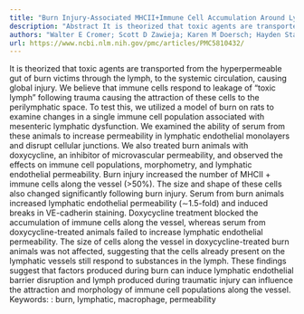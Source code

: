 ```yaml
---
title: "Burn Injury-Associated MHCII+Immune Cell Accumulation Around Lymphatic Vessels of the Mesentery and Increased Lymphatic Endothelial Permeability Are Blocked by Doxycycline Treatment"
description: "Abstract It is theorized that toxic agents are transported from the hyperpermeable gut of burn victims through the lymph, to the systemic circulation, causing global injury. We believe that immune cel..."
authors: "Walter E Cromer; Scott D Zawieja; Karen M Doersch; Hayden Stagg; Felicia Hunter; Binu Tharakan; Ed Childs; David C Zawieja"
url: https://www.ncbi.nlm.nih.gov/pmc/articles/PMC5810432/
---
```


It is theorized that toxic agents are transported from the hyperpermeable gut of burn victims through the lymph, to the systemic circulation, causing global injury. We believe that immune cells respond to leakage of “toxic lymph” following trauma causing the attraction of these cells to the perilymphatic space. To test this, we utilized a model of burn on rats to examine changes in a single immune cell population associated with mesenteric lymphatic dysfunction. We examined the ability of serum from these animals to increase permeability in lymphatic endothelial monolayers and disrupt cellular junctions. We also treated burn animals with doxycycline, an inhibitor of microvascular permeability, and observed the effects on immune cell populations, morphometry, and lymphatic endothelial permeability. Burn injury increased the number of MHCII + immune cells along the vessel (>50%). The size and shape of these cells also changed significantly following burn injury. Serum from burn animals increased lymphatic endothelial permeability (∼1.5-fold) and induced breaks in VE-cadherin staining. Doxycycline treatment blocked the accumulation of immune cells along the vessel, whereas serum from doxycycline-treated animals failed to increase lymphatic endothelial permeability. The size of cells along the vessel in doxycycline-treated burn animals was not affected, suggesting that the cells already present on the lymphatic vessels still respond to substances in the lymph. These findings suggest that factors produced during burn can induce lymphatic endothelial barrier disruption and lymph produced during traumatic injury can influence the attraction and morphology of immune cell populations along the vessel. Keywords: : burn, lymphatic, macrophage, permeability
